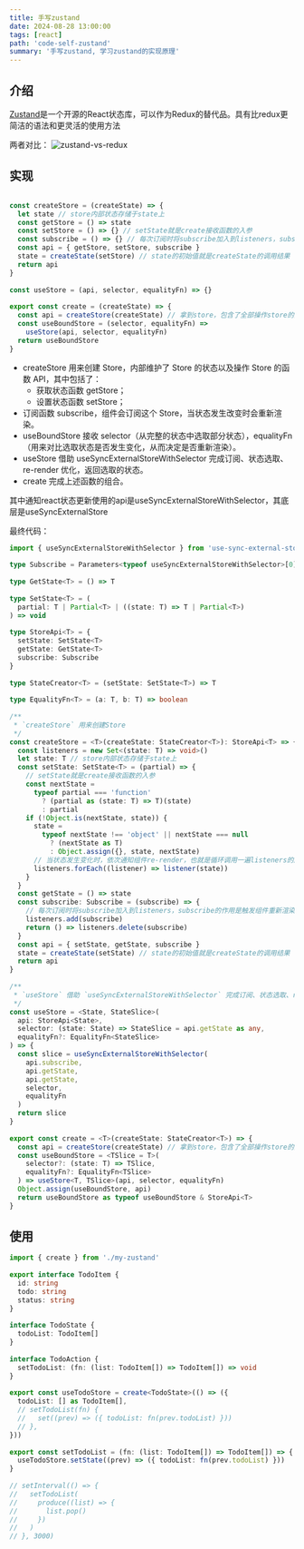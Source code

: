 ```yaml
---
title: 手写zustand
date: 2024-08-28 13:00:00
tags: [react]
path: 'code-self-zustand'
summary: '手写zustand, 学习zustand的实现原理'
---
```


## 介绍

[Zustand](https://zustand.docs.pmnd.rs/getting-started/introduction)是一个开源的React状态库，可以作为Redux的替代品。具有比redux更简洁的语法和更灵活的使用方法

两者对比：
![zustand-vs-redux](/blog/zustand_vs_redux.png)

## 实现

```ts

const createStore = (createState) => {
  let state // store内部状态存储于state上
  const getStore = () => state
  const setStore = () => {} // setState就是create接收函数的入参
  const subscribe = () => {} // 每次订阅时将subscribe加入到listeners，subscribe的作用是触发组件重新渲染
  const api = { getStore, setStore, subscribe }
  state = createState(setStore) // state的初始值就是createState的调用结果
  return api
}
 
const useStore = (api, selector, equalityFn) => {}
 
export const create = (createState) => {
  const api = createStore(createState) // 拿到store，包含了全部操作store的方法
  const useBoundStore = (selector, equalityFn) =>
    useStore(api, selector, equalityFn)
  return useBoundStore
}
```

- createStore 用来创建 Store，内部维护了 Store 的状态以及操作 Store 的函数 API，其中包括了：
	- 获取状态函数 getStore；
  - 设置状态函数 setStore；
- 订阅函数 subscribe，组件会订阅这个 Store，当状态发生改变时会重新渲染。
- useBoundStore 接收 selector（从完整的状态中选取部分状态），equalityFn（用来对比选取状态是否发生变化，从而决定是否重新渲染）。
- useStore 借助 useSyncExternalStoreWithSelector 完成订阅、状态选取、re-render 优化，返回选取的状态。
- create 完成上述函数的组合。

其中通知react状态更新使用的api是useSyncExternalStoreWithSelector，其底层是useSyncExternalStore

最终代码：

```ts
import { useSyncExternalStoreWithSelector } from 'use-sync-external-store/with-selector' // 内部是useSyncExternalStore，useSyncExternalStoreWithSelector在其基础上增加了memorized，用selector防止re-render
 
type Subscribe = Parameters<typeof useSyncExternalStoreWithSelector>[0]
 
type GetState<T> = () => T
 
type SetState<T> = (
  partial: T | Partial<T> | ((state: T) => T | Partial<T>)
) => void
 
type StoreApi<T> = {
  setState: SetState<T>
  getState: GetState<T>
  subscribe: Subscribe
}
 
type StateCreator<T> = (setState: SetState<T>) => T
 
type EqualityFn<T> = (a: T, b: T) => boolean
 
/**
 * `createStore` 用来创建Store
 */
const createStore = <T>(createState: StateCreator<T>): StoreApi<T> => {
  const listeners = new Set<(state: T) => void>()
  let state: T // store内部状态存储于state上
  const setState: SetState<T> = (partial) => {
    // setState就是create接收函数的入参
    const nextState =
      typeof partial === 'function'
        ? (partial as (state: T) => T)(state)
        : partial
    if (!Object.is(nextState, state)) {
      state =
        typeof nextState !== 'object' || nextState === null
          ? (nextState as T)
          : Object.assign({}, state, nextState)
      // 当状态发生变化时，依次通知组件re-render，也就是循环调用一遍listeners的所有函数
      listeners.forEach((listener) => listener(state))
    }
  }
  const getState = () => state
  const subscribe: Subscribe = (subscribe) => {
    // 每次订阅时将subscribe加入到listeners，subscribe的作用是触发组件重新渲染
    listeners.add(subscribe)
    return () => listeners.delete(subscribe)
  }
  const api = { setState, getState, subscribe }
  state = createState(setState) // state的初始值就是createState的调用结果
  return api
}
 
/**
 * `useStore` 借助 `useSyncExternalStoreWithSelector` 完成订阅、状态选取、re-render优化，返回选取的状态
 */
const useStore = <State, StateSlice>(
  api: StoreApi<State>,
  selector: (state: State) => StateSlice = api.getState as any,
  equalityFn?: EqualityFn<StateSlice>
) => {
  const slice = useSyncExternalStoreWithSelector(
    api.subscribe,
    api.getState,
    api.getState,
    selector,
    equalityFn
  )
  return slice
}
 
export const create = <T>(createState: StateCreator<T>) => {
  const api = createStore(createState) // 拿到store，包含了全部操作store的方法
  const useBoundStore = <TSlice = T>(
    selector?: (state: T) => TSlice,
    equalityFn?: EqualityFn<TSlice>
  ) => useStore<T, TSlice>(api, selector, equalityFn)
  Object.assign(useBoundStore, api)
  return useBoundStore as typeof useBoundStore & StoreApi<T>
}
```

## 使用

```ts
import { create } from './my-zustand'
 
export interface TodoItem {
  id: string
  todo: string
  status: string
}
 
interface TodoState {
  todoList: TodoItem[]
}
 
interface TodoAction {
  setTodoList: (fn: (list: TodoItem[]) => TodoItem[]) => void
}
 
export const useTodoStore = create<TodoState>(() => ({
  todoList: [] as TodoItem[],
  // setTodoList(fn) {
  //   set((prev) => ({ todoList: fn(prev.todoList) }))
  // },
}))
 
export const setTodoList = (fn: (list: TodoItem[]) => TodoItem[]) => {
  useTodoStore.setState((prev) => ({ todoList: fn(prev.todoList) }))
}
 
// setInterval(() => {
//   setTodoList(
//     produce((list) => {
//       list.pop()
//     })
//   )
// }, 3000)
```

